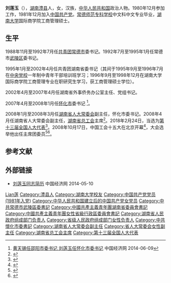 {{Infobox officeholder
| 姓名          = 刘莲玉
| 性別          = 女
| 出生日期      = {{Birth year and age|1960|02}}
| 出生地點      = 
| 民族          = [[汉族|汉族]]
| 國籍          = {{中華人民共和國}}
| 政黨          = {{中國共產黨}}
|educate=
*[[常德师范专科学校|常德师范专科学校]]中文科中文专业毕业
*[[湖南大学|湖南大学]]国际商学院工商管理硕士
}}
'''刘莲玉'''（{{bd|1960年|2月||catIdx=L刘}}），[[湖南|湖南]][[澧县|澧县]]人，女，汉族，[[中华人民共和国|中华人民共和国]]政治人物。1980年12月参加工作，1981年12月加入[[中国共产党|中国共产党]]。[[常德师范专科学校|常德师范专科学校]]中文科中文专业毕业，[[湖南大学|湖南大学]]国际商学院工商管理硕士。

== 生平 ==
1988年11月至1992年7月任[[中國共產主義青年團|共青团]][[常德市|常德市]]委书记。1992年7月至1995年1月任常德市[[武陵区|武陵区]]委书记。

1995年1月至2002年4月任共青团湖南省委书记（其间于1995年9月至1996年7月在[[中央党校|中央党校]]一年制中青年干部培训班学习；1996年9月至1998年12月在湖南大学国际商学院工商管理专业在职研究生学习，获工商管理硕士学位）。

2002年4月至2007年4月任湖南省外事侨务办公室主任、党组书记。

2007年4月至2008年1月任[[怀化市|怀化市]]委书记 <ref>[http://district.ce.cn/zfzx/rsrm/200706/21/t20070621_11866890.shtml  黄天锡任邵阳市委书记 刘莲玉任怀化市委书记]{{dead link|date=2017年11月 |bot=InternetArchiveBot |fix-attempted=yes }} 中国经济网 2014-06-09</ref>。

2008年1月至2008年3月任[[湖南省人大常委会|湖南省人大常委会]]副主任，怀化市委书记。2008年4月任湖南省人大常委会副主任，[[湖南省总工会|湖南省总工会]]主席<ref>{{cite news|title=湖南省第十二届人民代表大会常务委员会副主任简历|url=http://www.hnrd.gov.cn/Item/Show.asp?m=1&d=7548|accessdate=2015-09-12|newspaper=湖南人大网|deadurl=yes|archiveurl=https://web.archive.org/web/20160305010639/http://www.hnrd.gov.cn/Item/Show.asp?m=1&d=7548|archivedate=2016-03-05}}</ref>。2018年2月24日，当选为[[第十三届全国人大代表|第十三届全国人大代表]]<ref>{{Cite web|title=（受权发布）中华人民共和国第十三届全国人民代表大会代表名单-中新网|url=http://www.chinanews.com/gn/2018/02-25/8453959.shtml|accessdate=2021-02-13|work=中新网|archive-date=2018-02-27|archive-url=https://web.archive.org/web/20180227031724/http://www.chinanews.com/gn/2018/02-25/8453959.shtml}}</ref>。2008年10月17日，中国工会十五大在北京开幕<ref>{{Cite book|title=中国工会章程简史 第2版|last=中华全国总工会组织部编|publisher=[[中国工人出版社|中国工人出版社]]|location=北京|year=2018.12|isbn=978-7-5008-7110-1|pages=125-126}}</ref>，大会选举他出任主席团委员<ref>{{Cite book|title=中国人物年鉴 2009|last=中国人物年鉴社|publisher=中国人物年鉴社|year=2009.12|pages=188}}</ref><ref>{{Cite book|title=中国工会十五大文件汇编|last=中国工会十五大文件组编|publisher=中国工人出版社|location=北京|year=2008.10|isbn=978-7-5008-4240-8|pages=144}}</ref>。

== 参考文献 ==
{{reflist}}

== 外部链接 ==
* [http://district.ce.cn/newarea/sddy/201301/31/t20130131_24082057_3.shtml 刘莲玉同志简历]{{Wayback|url=http://district.ce.cn/newarea/sddy/201301/31/t20130131_24082057_3.shtml |date=20130426233235 }} 中国经济网 2014-05-10

{{start box}}
{{s-civ}}
{{s-before|[[王四连|王四连]]}}
{{s-title|[[湖南省总工会|湖南省总工会]]主席|2008年4月-}} 
{{s-inc}}
{{s-before|[[吕滨|吕　滨]]}}
{{s-title|[[中国共产主义青年团湖南省委员会|中国共产主义青年团湖南省委员会]]书记|1995年1月-2002年4月}} 
{{s-after|[[谭平|谭　平]]}}
{{s-ppo}}
{{s-before|[[张文雄|张文雄]]}}
{{s-title|[[中国共产党怀化市委员会|中国共产党怀化市委员会]]书记|2007年4月-2008年3月}} 
{{s-after|[[李亿龙|李亿龙]]}}
{{s-before|？}}
{{s-title|[[中国共产党常德市武陵区委员会|中国共产党常德市武陵区委员会]]书记|1992年7月-1995年1月}} 
{{s-after|[[戴军勇|戴军勇]]}}
{{s-gov}}
{{s-before|？}}
{{s-title|[[湖南省人民政府外事侨务办公室|湖南省人民政府外事侨务办公室]]主任|2002年4月-2007年4月}} 
{{s-after|[[肖祥清|肖祥清]]}}
{{end box}}

{{湖南省领导人}}
{{各省级行政区团委书记}}
{{1995届中央党校一年制中青年干部培训班}}
{{中华全国总工会第十五届执行委员会}}
{{中华全国总工会第十六届执行委员会}}

{{Authority control}}

{{DEFAULTSORT:Liu劉}}
[[Category:刘姓|Lian莲]]
[[Category:澧县人|Category:澧县人]]
[[Category:湖南大学校友|Category:湖南大学校友]]
[[Category:中国共产党党员_(1981年入党)|Category:中国共产党党员 (1981年入党)]]
[[Category:中华人民共和国建立后的中国共产党女党员|Category:中华人民共和国建立后的中国共产党女党员]]
[[Category:中共常德市武陵區委書記|Category:中共常德市武陵區委書記]]
[[Category:中國共產主義青年團湖南省委員會書記|Category:中國共產主義青年團湖南省委員會書記]]
[[Category:中國共產主義青年團女性省級行政區委員會書記|Category:中國共產主義青年團女性省級行政區委員會書記]]
[[Category:湖南省人民政府组成部门负责人|Category:湖南省人民政府组成部门负责人]]
[[Category:省级人民政府组成部门女性负责人|Category:省级人民政府组成部门女性负责人]]
[[Category:中共懷化市委書記|Category:中共懷化市委書記]]
[[Category:湖南省人大常委会副主任|Category:湖南省人大常委会副主任]]
[[Category:省人大常委会女性副主任|Category:省人大常委会女性副主任]]
[[Category:湖南省总工会主席|Category:湖南省总工会主席]]
[[Category:第十三届全国人大代表|Category:第十三届全国人大代表]]